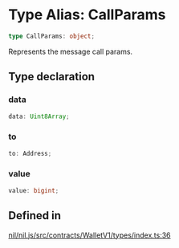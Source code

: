 # Type Alias: CallParams

```ts
type CallParams: object;
```

Represents the message call params.

## Type declaration

### data

```ts
data: Uint8Array;
```

### to

```ts
to: Address;
```

### value

```ts
value: bigint;
```

## Defined in

[nil/nil.js/src/contracts/WalletV1/types/index.ts:36](https://github.com/NilFoundation/nil.js/blob/08a7f90027b4c09b608245b19f15f6fb7ae1ff03/src/contracts/WalletV1/types/index.ts#L36)
